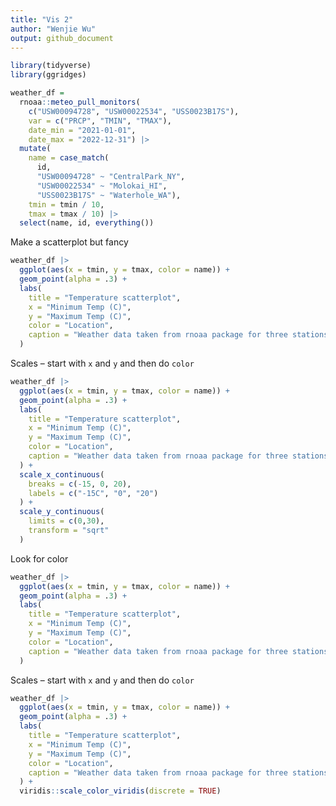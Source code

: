 ```yaml
---
title: "Vis 2"
author: "Wenjie Wu"
output: github_document
---
```


```r
library(tidyverse)
library(ggridges)
```

```r
weather_df = 
  rnoaa::meteo_pull_monitors(
    c("USW00094728", "USW00022534", "USS0023B17S"),
    var = c("PRCP", "TMIN", "TMAX"), 
    date_min = "2021-01-01",
    date_max = "2022-12-31") |>
  mutate(
    name = case_match(
      id, 
      "USW00094728" ~ "CentralPark_NY", 
      "USW00022534" ~ "Molokai_HI",
      "USS0023B17S" ~ "Waterhole_WA"),
    tmin = tmin / 10,
    tmax = tmax / 10) |>
  select(name, id, everything())
```

Make a scatterplot but fancy

```r
weather_df |>
  ggplot(aes(x = tmin, y = tmax, color = name)) + 
  geom_point(alpha = .3) + 
  labs(
    title = "Temperature scatterplot",
    x = "Minimum Temp (C)",
    y = "Maximum Temp (C)",
    color = "Location", 
    caption = "Weather data taken from rnoaa package for three stations"
  )
```

Scales -- start with `x` and `y` and then do `color`

```r
weather_df |>
  ggplot(aes(x = tmin, y = tmax, color = name)) + 
  geom_point(alpha = .3) + 
  labs(
    title = "Temperature scatterplot",
    x = "Minimum Temp (C)",
    y = "Maximum Temp (C)",
    color = "Location", 
    caption = "Weather data taken from rnoaa package for three stations"
  ) + 
  scale_x_continuous(
    breaks = c(-15, 0, 20),
    labels = c("-15C", "0", "20")
  ) + 
  scale_y_continuous(
    limits = c(0,30),
    transform = "sqrt"
  )
```

Look for color

```r
weather_df |>
  ggplot(aes(x = tmin, y = tmax, color = name)) + 
  geom_point(alpha = .3) + 
  labs(
    title = "Temperature scatterplot",
    x = "Minimum Temp (C)",
    y = "Maximum Temp (C)",
    color = "Location", 
    caption = "Weather data taken from rnoaa package for three stations"
  )
```

Scales -- start with `x` and `y` and then do `color`

```r
weather_df |>
  ggplot(aes(x = tmin, y = tmax, color = name)) + 
  geom_point(alpha = .3) + 
  labs(
    title = "Temperature scatterplot",
    x = "Minimum Temp (C)",
    y = "Maximum Temp (C)",
    color = "Location", 
    caption = "Weather data taken from rnoaa package for three stations"
  ) + 
  viridis::scale_color_viridis(discrete = TRUE)
```


